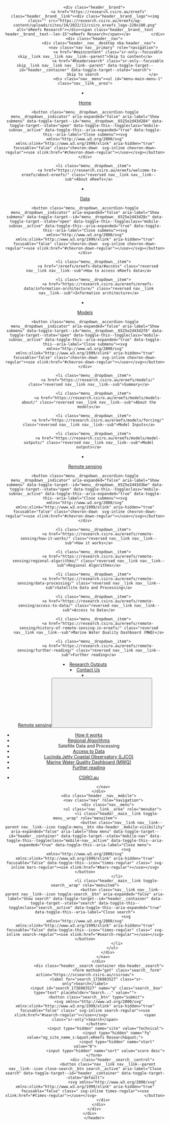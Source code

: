 <header class="header nba-header__container" role="banner" data-toggle-id="header__container" data-toggle-state="default">
				<div class="header__main container">
			<div class="header__brand">
				<a href="https://research.csiro.au/ereefs" class="header__brand__link"><div class="header__brand__logo"><img class="" src="https://research.csiro.au/ereefs/wp-content/uploads/sites/34/2022/11/csiro_ereefs_logo-220x100.png" alt="eReefs Research"></div><span class="header__brand__text header__brand__text--len-15">eReefs Research</span></a>			</div>
			<div class="header__nav">
				<div class="header__nav__desktop nba-header__nav">
					<nav class="nav nav__primary" role="navigation">
						<a href="#maincontent" class="sr-only--focusable skip__link nav__link nav__link--parent">Skip to content</a>
						<a href="#headersearch" class="sr-only--focusable skip__link nav__link nav__link--parent" data-toggle-target--id="header__container" data-toggle-target--state="search">
							Skip to search						</a>
						<div class="nav__menu"><ul id="menu-main-menu-1" class="nav__link__area">
<li class="header__main__link menu__dropdown__control nba-header__dropdown__control" data-toggle-id="menu__dropdown__6525e2d43d204" data-toggle-state="closed">
<div class="menu__dropdown__contents">	<a href="https://research.csiro.au/ereefs/" class="nav__link nav__link--parent menu__dropdown__link">Home</a>

	<button class="menu__dropdown__accordion-toggle menu__dropdown__indicator" aria-expanded="false" aria-label="Show submenu" data-toggle-target--id="menu__dropdown__6525e2d43d204" data-toggle-target--state="open" data-toggle-this--toggleclass="mobile-subnav__active" data-toggle-this--aria-expanded="true" data-toggle-this--aria-label="Close submenu"><svg xmlns="http://www.w3.org/2000/svg" xmlns:xlink="http://www.w3.org/1999/xlink" aria-hidden="true" focusable="false" class="chevron-down  svg-inline chevron-down-regular"><use xlink:href="#chevron-down-regular"></use></svg></button></div>
<ul role="menu" class="menu__dropdown list--remove-type nav__link--dropdown">

		<li class="menu__dropdown__item">
			<a href="https://research.csiro.au/ereefs/welcome-to-ereefs/about-ereefs/" class="reversed nav__link nav__link--sub">About eReefs</a>
</li>
</ul>
</li>

<li class="header__main__link menu__dropdown__control nba-header__dropdown__control" data-toggle-id="menu__dropdown__6525e2d43d28c" data-toggle-state="closed">
<div class="menu__dropdown__contents">	<a href="https://research.csiro.au/ereefs/ereefs-data/" class="nav__link nav__link--parent menu__dropdown__link">Data</a>

	<button class="menu__dropdown__accordion-toggle menu__dropdown__indicator" aria-expanded="false" aria-label="Show submenu" data-toggle-target--id="menu__dropdown__6525e2d43d28c" data-toggle-target--state="open" data-toggle-this--toggleclass="mobile-subnav__active" data-toggle-this--aria-expanded="true" data-toggle-this--aria-label="Close submenu"><svg xmlns="http://www.w3.org/2000/svg" xmlns:xlink="http://www.w3.org/1999/xlink" aria-hidden="true" focusable="false" class="chevron-down  svg-inline chevron-down-regular"><use xlink:href="#chevron-down-regular"></use></svg></button></div>
<ul role="menu" class="menu__dropdown list--remove-type nav__link--dropdown">

		<li class="menu__dropdown__item">
			<a href="/ereefs/ereefs-data/#access" class="reversed nav__link nav__link--sub">How to access eReefs data</a>
</li>

		<li class="menu__dropdown__item">
			<a href="https://research.csiro.au/ereefs/ereefs-data/information-architecture/" class="reversed nav__link nav__link--sub">Information architecture</a>
</li>
</ul>
</li>

<li class="header__main__link menu__dropdown__control nba-header__dropdown__control" data-toggle-id="menu__dropdown__6525e2d43d2f8" data-toggle-state="closed">
<div class="menu__dropdown__contents">	<a href="https://research.csiro.au/ereefs/models/" class="nav__link nav__link--parent menu__dropdown__link">Models</a>

	<button class="menu__dropdown__accordion-toggle menu__dropdown__indicator" aria-expanded="false" aria-label="Show submenu" data-toggle-target--id="menu__dropdown__6525e2d43d2f8" data-toggle-target--state="open" data-toggle-this--toggleclass="mobile-subnav__active" data-toggle-this--aria-expanded="true" data-toggle-this--aria-label="Close submenu"><svg xmlns="http://www.w3.org/2000/svg" xmlns:xlink="http://www.w3.org/1999/xlink" aria-hidden="true" focusable="false" class="chevron-down  svg-inline chevron-down-regular"><use xlink:href="#chevron-down-regular"></use></svg></button></div>
<ul role="menu" class="menu__dropdown list--remove-type nav__link--dropdown">

		<li class="menu__dropdown__item">
			<a href="https://research.csiro.au/ereefs/models/" class="reversed nav__link nav__link--sub">Summary</a>
</li>

		<li class="menu__dropdown__item">
			<a href="https://research.csiro.au/ereefs/models/models-about/" class="reversed nav__link nav__link--sub">About the models</a>
</li>

		<li class="menu__dropdown__item">
			<a href="https://research.csiro.au/ereefs/models/forcing/" class="reversed nav__link nav__link--sub">Model Inputs</a>
</li>

		<li class="menu__dropdown__item">
			<a href="https://research.csiro.au/ereefs/models/model-outputs/" class="reversed nav__link nav__link--sub">Model outputs</a>
</li>
</ul>
</li>

<li class="header__main__link menu__dropdown__control nba-header__dropdown__control" data-toggle-id="menu__dropdown__6525e2d43d3be" data-toggle-state="closed">
<div class="menu__dropdown__contents">	<a href="https://research.csiro.au/ereefs/remote-sensing/" class="nav__link nav__link--parent menu__dropdown__link">Remote sensing</a>

	<button class="menu__dropdown__accordion-toggle menu__dropdown__indicator" aria-expanded="false" aria-label="Show submenu" data-toggle-target--id="menu__dropdown__6525e2d43d3be" data-toggle-target--state="open" data-toggle-this--toggleclass="mobile-subnav__active" data-toggle-this--aria-expanded="true" data-toggle-this--aria-label="Close submenu"><svg xmlns="http://www.w3.org/2000/svg" xmlns:xlink="http://www.w3.org/1999/xlink" aria-hidden="true" focusable="false" class="chevron-down  svg-inline chevron-down-regular"><use xlink:href="#chevron-down-regular"></use></svg></button></div>
<ul role="menu" class="menu__dropdown list--remove-type nav__link--dropdown">

		<li class="menu__dropdown__item">
			<a href="https://research.csiro.au/ereefs/remote-sensing/how-it-works/" class="reversed nav__link nav__link--sub">How it works</a>
</li>

		<li class="menu__dropdown__item">
			<a href="https://research.csiro.au/ereefs/remote-sensing/regional-algorithms/" class="reversed nav__link nav__link--sub">Regional Algorithms</a>
</li>

		<li class="menu__dropdown__item">
			<a href="https://research.csiro.au/ereefs/remote-sensing/data-processing/" class="reversed nav__link nav__link--sub">Satellite Data and Processing</a>
</li>

		<li class="menu__dropdown__item">
			<a href="https://research.csiro.au/ereefs/remote-sensing/access-to-data/" class="reversed nav__link nav__link--sub">Access to Data</a>
</li>

		<li class="menu__dropdown__item">
			<a href="https://research.csiro.au/ereefs/remote-sensing/history-of-remote-sensing-in-ereefs/" class="reversed nav__link nav__link--sub">Marine Water Quality Dashboard (MWQ)</a>
</li>

		<li class="menu__dropdown__item">
			<a href="https://research.csiro.au/ereefs/remote-sensing/further-reading/" class="reversed nav__link nav__link--sub">Further reading</a>
</li>
</ul>
</li>

<li class="header__main__link">
	<a href="https://research.csiro.au/ereefs/models/further-reading/" class="nav__link nav__link--parent">Research Outputs</a>
</li>

<li class="header__main__link">
	<a href="https://research.csiro.au/ereefs/welcome-to-ereefs/contact/" class="nav__link nav__link--parent">Contact Us</a>
</li>
<li class="context__wrapper header__main__link menu__dropdown__control nba-header__dropdown__control nba-header__contextual-nav" data-toggle-id="menu__dropdown__6525e2d433749" data-toggle-state="closed"><div class="context__nav"><div class="menu__dropdown__contents"><a class="nav__link nav__link--parent menu__dropdown__link" href="https://research.csiro.au/ereefs/remote-sensing/">Remote sensing</a><button class="menu__dropdown__accordion-toggle menu__dropdown__indicator" aria-expanded="false" aria-label="Show submenu" data-toggle-target--id="menu__dropdown__6525e2d433749" data-toggle-target--state="open" data-toggle-this--toggleclass="mobile-subnav__active" data-toggle-this--aria-expanded="true" data-toggle-this--aria-label="Close submenu"><svg xmlns="http://www.w3.org/2000/svg" xmlns:xlink="http://www.w3.org/1999/xlink" aria-hidden="true" focusable="false" class="chevron-down  svg-inline chevron-down-regular"><use xlink:href="#chevron-down-regular"></use></svg></button></div><ul class="menu__dropdown list--remove-type nav__link--dropdown"><li class="menu__dropdown__item"><a class="reversed nav__link nav__link--sub" href="https://research.csiro.au/ereefs/remote-sensing/how-it-works/">How it works</a></li><li class="menu__dropdown__item"><a class="reversed nav__link nav__link--sub" href="https://research.csiro.au/ereefs/remote-sensing/regional-algorithms/">Regional Algorithms</a></li><li class="menu__dropdown__item"><span class="reversed nav__link nav__link--sub active">Satellite Data and Processing</span></li><li class="menu__dropdown__item"><a class="reversed nav__link nav__link--sub" href="https://research.csiro.au/ereefs/remote-sensing/access-to-data/">Access to Data</a></li><li class="menu__dropdown__item"><a class="reversed nav__link nav__link--sub" href="https://research.csiro.au/ereefs/remote-sensing/lucinda-jetty-coastal-observatory/">Lucinda Jetty Coastal Observatory (LJCO)</a></li><li class="menu__dropdown__item"><a class="reversed nav__link nav__link--sub" href="https://research.csiro.au/ereefs/remote-sensing/history-of-remote-sensing-in-ereefs/">Marine Water Quality Dashboard (MWQ)</a></li><li class="menu__dropdown__item"><a class="reversed nav__link nav__link--sub" href="https://research.csiro.au/ereefs/remote-sensing/further-reading/">Further reading</a></li></ul></div></li></ul></div><div class="nav__menu nav__pre-menu"><ul class="nav__link__area"><li class="header__main__link"><a href="https://www.csiro.au/" class="nav__link nav__link--parent">CSIRO.au</a></li></ul></div>					</nav>
				</div>
				<div class="header__nav__mobile">
					<nav class="nav" role="navigation">
						<div class="nav__menu">
							<ul class="nav__link__area" role="menubar">
								<li class="header__main__link toggle-menu__wrap" role="menuitem">
									<button class="nav__link nav__link--parent nav__link--icon toggle-menu__btn nba-header__mobile-visibility" aria-expanded="false" aria-label="Show menu" data-toggle-target--id="header__container" data-toggle-target--state="mobile-nav" data-toggle-this--toggleclass="mobile-nav__active" data-toggle-this--aria-expanded="true" data-toggle-this--aria-label="Close menu">
										<svg xmlns="http://www.w3.org/2000/svg" xmlns:xlink="http://www.w3.org/1999/xlink" aria-hidden="true" focusable="false" data-toggle-this--icon="times-regular" class=" svg-inline bars-regular"><use xlink:href="#bars-regular"></use></svg>									</button>
								</li>
								<li class="header__main__link toggle-search__wrap" role="menuitem">
									<button class="nav__link nav__link--parent nav__link--icon toggle-search__btn" aria-expanded="false" aria-label="Show search" data-toggle-target--id="header__container" data-toggle-target--state="search" data-toggle-this--toggleclass="search__active" data-toggle-this--aria-expanded="true" data-toggle-this--aria-label="Close search">
										<svg xmlns="http://www.w3.org/2000/svg" xmlns:xlink="http://www.w3.org/1999/xlink" aria-hidden="true" focusable="false" data-toggle-this--icon="times-regular" class=" svg-inline search-regular"><use xlink:href="#search-regular"></use></svg>									</button>
								</li>
							</ul>
						</div>
					</nav>
				</div>
				<div class="header__search container nba-header__search">
					            <form method="get" class="search__form" action="https://scsearch.csiro.au/csiroau">
              <label for="search_1736983527" class="sr-only">Search</label>
              <input id="search_1736983527" name="q" class="search__box" type="text" placeholder="Search..." value="">
              <button class="search__btn" type="submit">
                <svg xmlns="http://www.w3.org/2000/svg" xmlns:xlink="http://www.w3.org/1999/xlink" aria-hidden="true" focusable="false" class=" svg-inline search-regular"><use xlink:href="#search-regular"></use></svg>                <span class="sr-only">Search</span>
              </button>
                      <input type="hidden" name="site" value="Technical">
                                <input type="hidden" name="fq" value="og_site_name_s:&quot;eReefs Research&quot;">
                                <input type="hidden" name="start" value="0">
                      <input type="hidden" name="sort" value="score desc">
            </form>
          					<div class="header__search__control">
						<button class="nav__link nav__link--parent nav__link--icon close-search__btn search__active" aria-label="Close search" data-toggle-target--id="header__container" data-toggle-target--state="default">
							<svg xmlns="http://www.w3.org/2000/svg" xmlns:xlink="http://www.w3.org/1999/xlink" aria-hidden="true" focusable="false" class=" svg-inline times-regular"><use xlink:href="#times-regular"></use></svg>						</button>
					</div>
				</div>
			</div>
		</div>
			</header>
